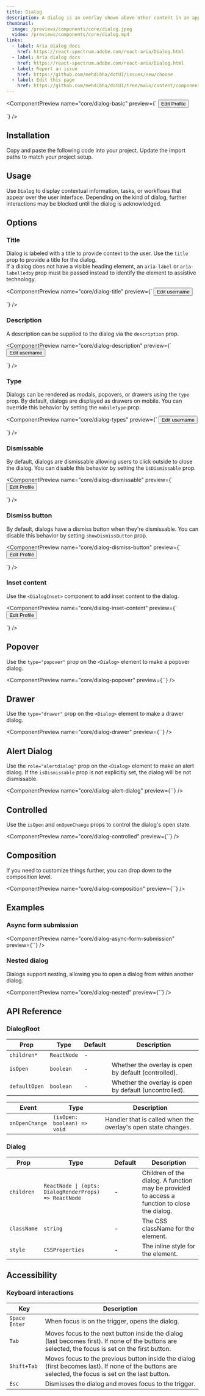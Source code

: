 ```yaml
---
title: Dialog
description: A dialog is an overlay shown above other content in an application.
thumbnail:
  image: /previews/components/core/dialog.jpeg
  video: /previews/components/core/dialog.mp4
links:
  - label: Aria dialog docs
    href: https://react-spectrum.adobe.com/react-aria/Dialog.html
  - label: Aria dialog docs
    href: https://react-spectrum.adobe.com/react-aria/Dialog.html
  - label: Report an issue
    href: https://github.com/mehdibha/dotUI/issues/new/choose
  - label: Edit this page
    href: https://github.com/mehdibha/dotUI/tree/main/content/components/overlay/dialog.mdx?plain=1
---
```


<ComponentPreview
  name="core/dialog-basic"
  preview={`<DialogRoot>
  <Button variant="outline">Edit Profile</Button>
  <Dialog title="Edit profile" description="Make changes to your profile.">
    {({ close }) => (
      <>
        <div>
          <TextField autoFocus label="Name" defaultValue="Mehdi" />
          <TextField label="Username" defaultValue="@mehdibha_" />
        </div>
        <DialogFooter>
          <Button variant="outline" size={{ initial: "lg", sm: "md" }} onPress={close}>
            Cancel
          </Button>
          <Button variant="primary" size={{ initial: "lg", sm: "md" }} onPress={close}>
            Save changes
          </Button>
        </DialogFooter>
      </>
    )}
  </Dialog>
</DialogRoot>`}
/>

## Installation

<Steps>
  <Step>Copy and paste the following code into your project.</Step>
  <ComponentSource
    name={[
      "components/core/default/dialog",
      "components/core/default/heading",
      "components/core/default/overlay",
      "components/core/default/text",
    ]}
  />
  <Step>Update the import paths to match your project setup.</Step>
</Steps>

## Usage

Use `Dialog` to display contextual information, tasks, or workflows that appear over the user interface. Depending on the kind of dialog, further interactions may be blocked until the dialog is acknowledged.

## Options

### Title

Dialog is labeled with a title to provide context to the user. Use the `title` prop to provide a title for the dialog.<br />
If a dialog does not have a visible heading element, an `aria-label` or `aria-labelledby` prop must be passed instead to identify the element to assistive technology.

<ComponentPreview
  name="core/dialog-title"
  preview={`<DialogRoot>
  <Button variant="outline">Edit username</Button>
  <Dialog title="Edit username">
    <TextField label="Username" defaultValue="@mehdibha_" className="w-full" />
  </Dialog>
</DialogRoot>`}
/>

### Description

A description can be supplied to the dialog via the `description` prop.

<ComponentPreview
  name="core/dialog-description"
  preview={`<DialogRoot>
  <Button variant="outline">Edit username</Button>
  <Dialog title="Edit username" description="Make changes to your username.">
    <TextField label="Username" defaultValue="@mehdibha_" className="w-full" />
  </Dialog>
</DialogRoot>`}
/>

### Type

Dialogs can be rendered as modals, popovers, or drawers using the `type` prop.
By default, dialogs are displayed as drawers on mobile. You can override this behavior by setting the `mobileType` prop.

<ComponentPreview
  name="core/dialog-types"
  preview={`<DialogRoot>
  <Button variant="outline">Edit username</Button>
  <Dialog title="Edit username">
    {({ close }) => (
      <>
        <div className="space-y-4">
          <TextField autoFocus label="Name" defaultValue="Mehdi" className="w-full" />
          <TextField label="Username" defaultValue="@mehdibha_" className="w-full" />
        </div>
        <DialogFooter>
          <Button variant="outline" size={{ initial: "lg", sm: "md" }} onPress={close}>
            Cancel
          </Button>
          <Button variant="primary" size={{ initial: "lg", sm: "md" }} onPress={close}>
            Save changes
          </Button>
        </DialogFooter>
      </>
    )}
  </Dialog>
</DialogRoot>`}
/>

### Dismissable

By default, dialogs are dismissable allowing users to click outside to close the dialog. You can disable this behavior by setting the `isDismissable` prop.

<ComponentPreview
  name="core/dialog-dismissable"
  preview={`<DialogRoot>
  <Button variant="outline">Edit Profile</Button>
  <Dialog
    title="Edit profile"
    description="Make changes to your profile."
    isDismissable={false}
  >
    {({ close }) => (
      <>
        <div className="space-y-4">
          <TextField autoFocus label="Name" defaultValue="Mehdi" className="w-full" />
          <TextField label="Username" defaultValue="@mehdibha_" className="w-full" />
        </div>
        <DialogFooter>
          <Button variant="outline" size={{ initial: "lg", sm: "md" }} onPress={close}>
            Cancel
          </Button>
          <Button variant="primary" size={{ initial: "lg", sm: "md" }} onPress={close}>
            Save changes
          </Button>
        </DialogFooter>
      </>
    )}
  </Dialog>
</DialogRoot>`}
/>

### Dismiss button

By default, dialogs have a dismiss button when they're dismissable. You can disable this behavior by setting `showDismissButton` prop.

<ComponentPreview
  name="core/dialog-dismiss-button"
  preview={`<DialogRoot>
  <Button variant="outline">Edit Profile</Button>
  <Dialog
    title="Edit profile"
    description="Make changes to your profile."
    showDismissButton={false}
  >
    {({ close }) => (
      <>
        <div className="space-y-4">
          <TextField autoFocus label="Name" defaultValue="Mehdi" className="w-full" />
          <TextField label="Username" defaultValue="@mehdibha_" className="w-full" />
        </div>
        <DialogFooter>
          <Button variant="outline" size={{ initial: "lg", sm: "md" }} onPress={close}>
            Cancel
          </Button>
          <Button variant="primary" size={{ initial: "lg", sm: "md" }} onPress={close}>
            Save changes
          </Button>
        </DialogFooter>
      </>
    )}
  </Dialog>
</DialogRoot>`}
/>

### Inset content

Use the `<DialogInset>` component to add inset content to the dialog.

<ComponentPreview
  name="core/dialog-inset-content"
  preview={`<DialogRoot>
  <Button variant="outline">Edit Profile</Button>
  <Dialog title="Edit profile" description="Make changes to your profile.">
    {({ close }) => (
      <>
        <DialogInset className="mb-4 bg-bg-muted border-y">Content within the inset.</DialogInset>
        <div className="space-y-4">
          <TextField autoFocus label="Name" defaultValue="Mehdi" className="w-full" />
          <TextField label="Username" defaultValue="@mehdibha_" className="w-full" />
        </div>
        <DialogFooter>
          <Button variant="outline" size={{ initial: "lg", sm: "md" }} onPress={close}>
            Cancel
          </Button>
          <Button variant="primary" size={{ initial: "lg", sm: "md" }} onPress={close}>
            Save changes
          </Button>
        </DialogFooter>
      </>
    )}
  </Dialog>
</DialogRoot>`}
/>

## Popover

Use the `type="popover"` prop on the `<Dialog>` element to make a popover dialog.

<ComponentPreview name="core/dialog-popover" preview={``} />

## Drawer

Use the `type="drawer"` prop on the `<Dialog>` element to make a drawer dialog.

<ComponentPreview name="core/dialog-drawer" preview={``} />

## Alert Dialog

Use the `role="alertdialog"` prop on the `<Dialog>` element to make an alert dialog.
If the `isDismissable` prop is not explicitly set, the dialog will be not dismissable.

<ComponentPreview name="core/dialog-alert-dialog" preview={``} />

## Controlled

Use the `isOpen` and `onOpenChange` props to control the dialog's open state.

<ComponentPreview name="core/dialog-controlled" preview={``} />

## Composition

If you need to customize things further, you can drop down to the composition level.

<ComponentPreview name="core/dialog-composition" preview={``} />

## Examples

### Async form submission

<ComponentPreview name="core/dialog-async-form-submission" preview={``} />

### Nested dialog

Dialogs support nesting, allowing you to open a dialog from within another dialog.

<ComponentPreview name="core/dialog-nested" preview={``} />

## API Reference

### DialogRoot

| Prop          | Type        | Default | Description                                            |
| ------------- | ----------- | ------- | ------------------------------------------------------ |
| `children*`   | `ReactNode` | -       |                                                        |
| `isOpen`      | `boolean`   | -       | Whether the overlay is open by default (controlled).   |
| `defaultOpen` | `boolean`   | -       | Whether the overlay is open by default (uncontrolled). |

| Event          | Type                        | Description                                                   |
| -------------- | --------------------------- | ------------------------------------------------------------- |
| `onOpenChange` | `(isOpen: boolean) => void` | Handler that is called when the overlay's open state changes. |

### Dialog

| Prop        | Type                                                  | Default | Description                                                                                  |
| ----------- | ----------------------------------------------------- | ------- | -------------------------------------------------------------------------------------------- |
| `children`  | `ReactNode \| (opts: DialogRenderProps) => ReactNode` | -       | Children of the dialog. A function may be provided to access a function to close the dialog. |
| `className` | `string`                                              | -       | The CSS className for the element.                                                           |
| `style`     | `CSSProperties`                                       | -       | The inline style for the element.                                                            |

## Accessibility

### Keyboard interactions

| Key             | Description                                                                                                                                          |
| --------------- | ---------------------------------------------------------------------------------------------------------------------------------------------------- |
| `Space` `Enter` | When focus is on the trigger, opens the dialog.                                                                                                      |
| `Tab`           | Moves focus to the next button inside the dialog (last becomes first). If none of the buttons are selected, the focus is set on the first button.    |
| `Shift+Tab`     | Moves focus to the previous button inside the dialog (first becomes last). If none of the buttons are selected, the focus is set on the last button. |
| `Esc`           | Dismisses the dialog and moves focus to the trigger.                                                                                                 |
